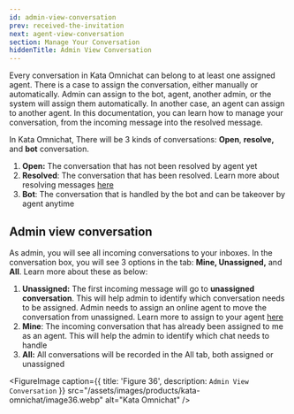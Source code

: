 ```yaml
---
id: admin-view-conversation
prev: received-the-invitation
next: agent-view-conversation
section: Manage Your Conversation
hiddenTitle: Admin View Conversation
---
```


Every conversation in Kata Omnichat can belong to at least one assigned agent. There is a case to assign the conversation, either manually or automatically. Admin can assign to the bot, agent, another admin, or the system will assign them automatically. In another case, an agent can assign to another agent. In this documentation, you can learn how to manage your conversation, from the incoming message into the resolved message.

In Kata Omnichat, There will be 3 kinds of conversations: **Open**, **resolve,** and **bot** conversation.

1. **Open:** The conversation that has not been resolved by agent yet
2. **Resolved**: The conversation that has been resolved. Learn more about resolving messages [here](/kata-omnichat/manage-your-conversation/resolve-conversation)
3. **Bot**: The conversation that is handled by the bot and can be takeover by agent anytime

## Admin view conversation

As admin, you will see all incoming conversations to your inboxes. In the conversation box, you will see 3 options in the tab: **Mine, Unassigned,** and **All**. Learn more about these as below:

1. **Unassigned:** The first incoming message will go to **unassigned conversation**. This will help admin to identify which conversation needs to be assigned. Admin needs to assign an online agent to move the conversation from unassigned. Learn more to assign to your agent [here](/kata-omnichat/manage-your-conversation/manual-agent-assignment)
2. **Mine**: The incoming conversation that has already been assigned to me as an agent. This will help the admin to identify which chat needs to handle
3. **All:** All conversations will be recorded in the All tab, both assigned or unassigned

<FigureImage
  caption={{ title: 'Figure 36', description: `Admin View Conversation` }}
  src="/assets/images/products/kata-omnichat/image36.webp"
  alt="Kata Omnichat"
/>
